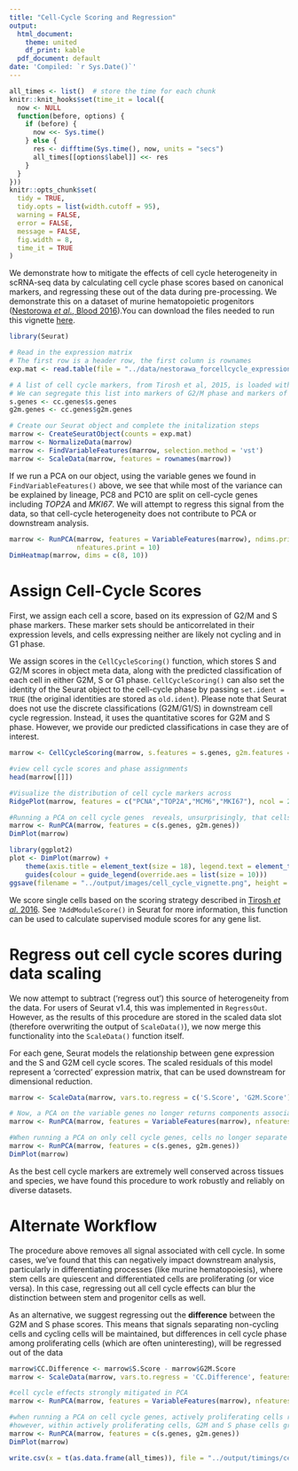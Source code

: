```yaml
---
title: "Cell-Cycle Scoring and Regression"
output:
  html_document:
    theme: united
    df_print: kable
  pdf_document: default
date: 'Compiled: `r Sys.Date()`'
---
```


```r
all_times <- list()  # store the time for each chunk
knitr::knit_hooks$set(time_it = local({
  now <- NULL
  function(before, options) {
    if (before) {
      now <<- Sys.time()
    } else {
      res <- difftime(Sys.time(), now, units = "secs")
      all_times[[options$label]] <<- res
    }
  }
}))
knitr::opts_chunk$set(
  tidy = TRUE,
  tidy.opts = list(width.cutoff = 95),
  warning = FALSE,
  error = FALSE,
  message = FALSE,
  fig.width = 8,
  time_it = TRUE
)
```

We demonstrate how to mitigate the effects of cell cycle heterogeneity in scRNA-seq data by calculating cell cycle phase scores based on canonical markers, and regressing these out of the data during pre-processing. We demonstrate this on a dataset of murine hematopoietic progenitors ([Nestorowa *et al*., Blood 2016](http://www.bloodjournal.org/content/early/2016/06/30/blood-2016-05-716480?sso-checked=true)).You can download the files needed to run this vignette [here](https://www.dropbox.com/s/3dby3bjsaf5arrw/cell_cycle_vignette_files.zip?dl=1).

```r
library(Seurat)

# Read in the expression matrix
# The first row is a header row, the first column is rownames
exp.mat <- read.table(file = "../data/nestorawa_forcellcycle_expressionMatrix.txt", header = TRUE, as.is = TRUE, row.names = 1)

# A list of cell cycle markers, from Tirosh et al, 2015, is loaded with Seurat.
# We can segregate this list into markers of G2/M phase and markers of S phase
s.genes <- cc.genes$s.genes
g2m.genes <- cc.genes$g2m.genes

# Create our Seurat object and complete the initalization steps
marrow <- CreateSeuratObject(counts = exp.mat)
marrow <- NormalizeData(marrow)
marrow <- FindVariableFeatures(marrow, selection.method = 'vst')
marrow <- ScaleData(marrow, features = rownames(marrow))
```

If we run a PCA on our object, using the variable genes we found in `FindVariableFeatures()` above, we see that while most of the variance can be explained by lineage, PC8 and PC10 are split on cell-cycle genes including *TOP2A* and *MKI67*. We will attempt to regress this signal from the data, so that cell-cycle heterogeneity does not contribute to PCA or downstream analysis.

```r
marrow <- RunPCA(marrow, features = VariableFeatures(marrow), ndims.print = 6:10, 
                 nfeatures.print = 10)
DimHeatmap(marrow, dims = c(8, 10))
```

# Assign Cell-Cycle Scores

First, we assign each cell a score, based on its expression of G2/M and S phase markers. These marker sets should be anticorrelated in their expression levels, and cells expressing neither are likely not cycling and in G1 phase.

We assign scores in the `CellCycleScoring()` function, which stores S and G2/M scores in object meta data, along with the predicted classification of each cell in either G2M, S or G1 phase. `CellCycleScoring()` can also set the identity of the Seurat object to the cell-cycle phase by passing `set.ident = TRUE` (the original identities are stored as `old.ident`). Please note that Seurat does not use the discrete classifications (G2M/G1/S) in downstream cell cycle regression. Instead, it uses the quantitative scores for G2M and S phase. However, we provide our predicted classifications in case they are of interest.

```r
marrow <- CellCycleScoring(marrow, s.features = s.genes, g2m.features = g2m.genes, set.ident = TRUE)

#view cell cycle scores and phase assignments
head(marrow[[]])

#Visualize the distribution of cell cycle markers across 
RidgePlot(marrow, features = c("PCNA","TOP2A","MCM6","MKI67"), ncol = 2)

#Running a PCA on cell cycle genes  reveals, unsurprisingly, that cells separate entirely by phase
marrow <- RunPCA(marrow, features = c(s.genes, g2m.genes))
DimPlot(marrow)
```

```r
library(ggplot2)
plot <- DimPlot(marrow) + 
    theme(axis.title = element_text(size = 18), legend.text = element_text(size = 18)) + 
    guides(colour = guide_legend(override.aes = list(size = 10)))
ggsave(filename = "../output/images/cell_cycle_vignette.png", height = 7, width = 12, plot = plot)
```

We score single cells based on the scoring strategy described in [Tirosh *et al*. 2016](http://science.sciencemag.org/content/352/6282/189). See `?AddModuleScore()` in Seurat for more information, this function can be used to calculate supervised module scores for any gene list.

# Regress out cell cycle scores during data scaling

We now attempt to subtract ('regress out') this source of heterogeneity from the data. For users of Seurat v1.4, this was implemented in `RegressOut`. However, as the results of this procedure are stored in the scaled data slot (therefore overwriting the output of `ScaleData()`), we now merge this functionality into the `ScaleData()` function itself.

For each gene, Seurat models the relationship between gene expression and the S and G2M cell cycle scores. The scaled residuals of this model represent a 'corrected' expression matrix, that can be used downstream for dimensional reduction.

```r
marrow <- ScaleData(marrow, vars.to.regress = c('S.Score', 'G2M.Score'), features = rownames(marrow))
```

```r
# Now, a PCA on the variable genes no longer returns components associated with cell cycle
marrow <- RunPCA(marrow, features = VariableFeatures(marrow), nfeatures.print = 10)
```

```r
#When running a PCA on only cell cycle genes, cells no longer separate by cell-cycle phase
marrow <- RunPCA(marrow, features = c(s.genes, g2m.genes))
DimPlot(marrow)
```

As the best cell cycle markers are extremely well conserved across tissues and species, we have found this procedure to work robustly and reliably on diverse datasets.

# Alternate Workflow

The procedure above removes all signal associated with cell cycle. In some cases, we've found that this can negatively impact downstream analysis, particularly in differentiating processes (like murine hematopoiesis), where stem cells are quiescent and differentiated cells are proliferating (or vice versa). In this case, regressing out all cell cycle effects can blur the distinction between stem and progenitor cells as well.

As an alternative, we suggest regressing out the **difference** between the G2M and S phase scores. This means that signals separating non-cycling cells and cycling cells will be maintained, but differences in cell cycle phase among proliferating cells (which are often uninteresting), will be regressed out of the data

```r
marrow$CC.Difference <- marrow$S.Score - marrow$G2M.Score
marrow <- ScaleData(marrow, vars.to.regress = 'CC.Difference', features = rownames(marrow))
```

```r
#cell cycle effects strongly mitigated in PCA
marrow <- RunPCA(marrow, features = VariableFeatures(marrow), nfeatures.print = 10)
```

```r
#when running a PCA on cell cycle genes, actively proliferating cells remain distinct from G1 cells
#however, within actively proliferating cells, G2M and S phase cells group together
marrow <- RunPCA(marrow, features = c(s.genes, g2m.genes))
DimPlot(marrow)
```

```r
write.csv(x = t(as.data.frame(all_times)), file = "../output/timings/cell_cycle_vignette_times.csv")
```

